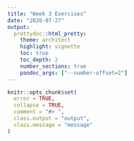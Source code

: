 ```yaml
---
title: "Week 3 Exercises"
date: "2020-07-27"
output:
  prettydoc::html_pretty:
    theme: architect
    highlight: vignette
    toc: true
    toc_depth: 2
    number_sections: true
    pandoc_args: ["--number-offset=2"]
---
```

```r
knitr::opts_chunk$set(
  error = TRUE,
  collapse = TRUE,
  comment = "#> ",
  class.output = "output",
  class.message = "message"
)
```
